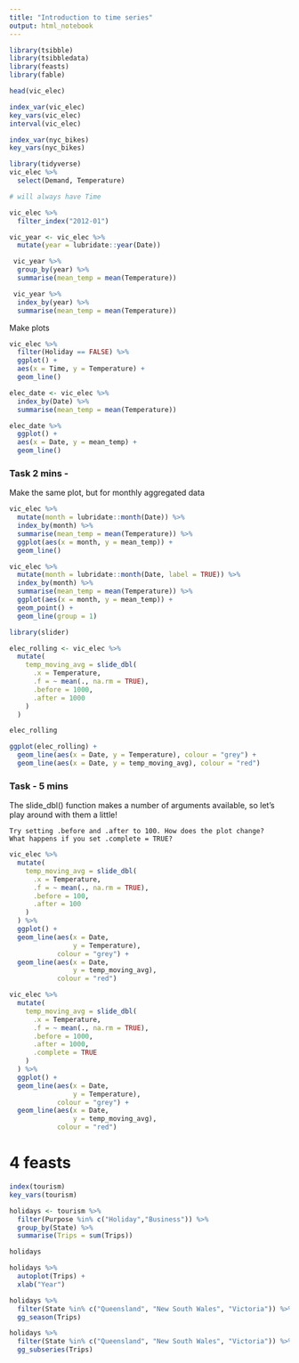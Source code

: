 ```yaml
---
title: "Introduction to time series"
output: html_notebook
---
```


```r
library(tsibble)
library(tsibbledata)
library(feasts)
library(fable)
```

```r
head(vic_elec)
```
```r
index_var(vic_elec)
key_vars(vic_elec)
interval(vic_elec)
```

```r
index_var(nyc_bikes)
key_vars(nyc_bikes)

```

```r
library(tidyverse)
vic_elec %>% 
  select(Demand, Temperature)

# will always have Time 
```

```r
vic_elec %>%
  filter_index("2012-01")
```

```r
vic_year <- vic_elec %>% 
  mutate(year = lubridate::year(Date))
```

```r
 vic_year %>% 
  group_by(year) %>% 
  summarise(mean_temp = mean(Temperature))
```

```r
 vic_year %>% 
  index_by(year) %>% 
  summarise(mean_temp = mean(Temperature))
```

Make plots

```r
vic_elec %>% 
  filter(Holiday == FALSE) %>% 
  ggplot() +
  aes(x = Time, y = Temperature) +
  geom_line()
```

```r
elec_date <- vic_elec %>% 
  index_by(Date) %>% 
  summarise(mean_temp = mean(Temperature))

elec_date %>% 
  ggplot() +
  aes(x = Date, y = mean_temp) +
  geom_line()
```

### Task 2 mins -

Make the same plot, but for monthly aggregated data

```r
vic_elec %>%
  mutate(month = lubridate::month(Date)) %>% 
  index_by(month) %>% 
  summarise(mean_temp = mean(Temperature)) %>% 
  ggplot(aes(x = month, y = mean_temp)) +
  geom_line()
```

```r
vic_elec %>%
  mutate(month = lubridate::month(Date, label = TRUE)) %>% 
  index_by(month) %>% 
  summarise(mean_temp = mean(Temperature)) %>% 
  ggplot(aes(x = month, y = mean_temp)) +
  geom_point() +
  geom_line(group = 1)
```

```r
library(slider)
```

```r
elec_rolling <- vic_elec %>% 
  mutate(
    temp_moving_avg = slide_dbl(
      .x = Temperature, 
      .f = ~ mean(., na.rm = TRUE),
      .before = 1000,
      .after = 1000
    )
  )

elec_rolling
```

```r
ggplot(elec_rolling) + 
  geom_line(aes(x = Date, y = Temperature), colour = "grey") + 
  geom_line(aes(x = Date, y = temp_moving_avg), colour = "red")
```

### Task - 5 mins

The slide_dbl() function makes a number of arguments available, so let’s play around with them a little!

    Try setting .before and .after to 100. How does the plot change?
    What happens if you set .complete = TRUE?

```r
vic_elec %>% 
  mutate(
    temp_moving_avg = slide_dbl(
      .x = Temperature, 
      .f = ~ mean(., na.rm = TRUE),
      .before = 100,
      .after = 100
    )
  ) %>% 
  ggplot() + 
  geom_line(aes(x = Date, 
                y = Temperature), 
            colour = "grey") + 
  geom_line(aes(x = Date, 
                y = temp_moving_avg), 
            colour = "red")
```

```r
vic_elec %>% 
  mutate(
    temp_moving_avg = slide_dbl(
      .x = Temperature, 
      .f = ~ mean(., na.rm = TRUE),
      .before = 1000,
      .after = 1000, 
      .complete = TRUE
    )
  ) %>% 
  ggplot() + 
  geom_line(aes(x = Date, 
                y = Temperature), 
            colour = "grey") + 
  geom_line(aes(x = Date, 
                y = temp_moving_avg), 
            colour = "red")
```

# 4 feasts

```r
index(tourism)
key_vars(tourism)
```

```r
holidays <- tourism %>%
  filter(Purpose %in% c("Holiday","Business")) %>%
  group_by(State) %>%
  summarise(Trips = sum(Trips))

holidays
```

```r
holidays %>% 
  autoplot(Trips) + 
  xlab("Year")
```

```r
holidays %>%
  filter(State %in% c("Queensland", "New South Wales", "Victoria")) %>%
  gg_season(Trips)
```

```r
holidays %>%
  filter(State %in% c("Queensland", "New South Wales", "Victoria")) %>%
  gg_subseries(Trips)
```



